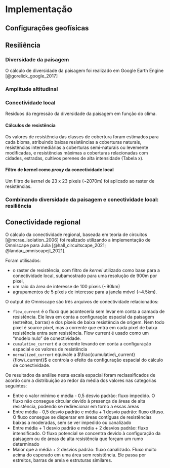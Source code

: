 # Implementação

## Configurações geofísicas 

<!-- Alisson: este nome pode mudar -->

## Resiliência

### Diversidade da paisagem

O cálculo de diversidade da paisagem foi realizado em Google Earth Engine [@gorelick_google_2017]

### Amplitude altitudinal

### Conectividade local

Residuos da regressão da diversidade da paisagem em função do clima. 


#### Cálculos de resistência

Os valores de resistência das classes de cobertura foram estimados para cada bioma, atribuindo baixas resistências a coberturas naturais, resistências intermediárias a coberturas semi-naturais ou levemente modificadas, e resistências máximas a coberturas relacionadas com cidades, estradas, cultivos perenes de alta intensidade (Tabela x).


#### Filtro de kernel como _proxy_ da conectividade local

Um filtro de _kernel_ de 23 x 23 píxeis (~2070m) foi aplicado ao raster de resistências. 


### Combinando diversidade da paisagem e conectividade local: resiliência

## Conectividade regional

O cálculo da conectividade regional, baseada em teoria de circuitos [@mcrae_isolation_2006] foi realizado utilizando a implementação de Omniscape para Julia [@hall_circuitscape_2021; @landau_omniscapejl_2021]. 


Foram utilisados: 

+ o raster de resistência, com filtro de _kernel_ utilizado como base para a conectividade local, subamostrado para uma resolução de 900m por pixel,
+ um raio da área de interesse de 100 píxeis (~90km)
+ agrupamentos de 5 píxeis de interesse para a janela móvel (~4.5km).

O output de Omniscape são três arquivos de conectividade relacionados: 

+ `flow_current` é o fluxo que aconteceria sem levar em conta a camada de resistência. Ele leva em conta a configuração espacial da paisagem (estreitos, barras) e dos píxeis de baixa resistência de origem. Nem todo pixel é source pixel, mas a corrente que entra em cada pixel de baixa resistência entra sem resistência. Flow current é usado como um "modelo nulo" de conectividade. 
+ `cumulative_current` é a corrente levando em conta a configuração espacial e os valores de resistência
+ `normalized_current` equivale a $\frac{cumulative\_current}{flow\_current}$
e controla o efeito da configuração espacial do cálculo de conectividade.

Os resultados da análise nesta escala espacial foram reclassificados de acordo com a distribuição ao redor da média dos valores nas categorias seguintes:

+ Entre o valor mínimo e média - 0,5 desvio padrão: fluxo impedido. O fluxo não consegue circular devido à presença de áreas de alta resistência, podendo se redirecionar em torno a essas áreas
+ Entre média - 0,5 desvio padrão e média + 1 desvio padrão: fluxo difuso. O fluxo consegue se dispersar em áreas contíguas de resistências baixas a moderadas, sem se ver impedido ou canalizado 
+ Entre média + 1 desvio padrão e média + 2 desvios padrão: fluxo intensificado. O fluxo potencial se concentra devido à configuração da paisagem ou de áreas de alta resistência que forçam um rumo determinado
+ Maior que a média + 2 desvios padrão: fluxo canalizado. Fluxo muito acima do esperado em uma área sem resistência. Ele passa por estreitos, barras de areia e estruturas similares. 

